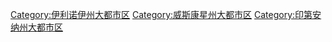 [[Category:伊利诺伊州大都市区|Category:伊利诺伊州大都市区]]
[[Category:威斯康星州大都市区|Category:威斯康星州大都市区]]
[[Category:印第安纳州大都市区|Category:印第安纳州大都市区]]